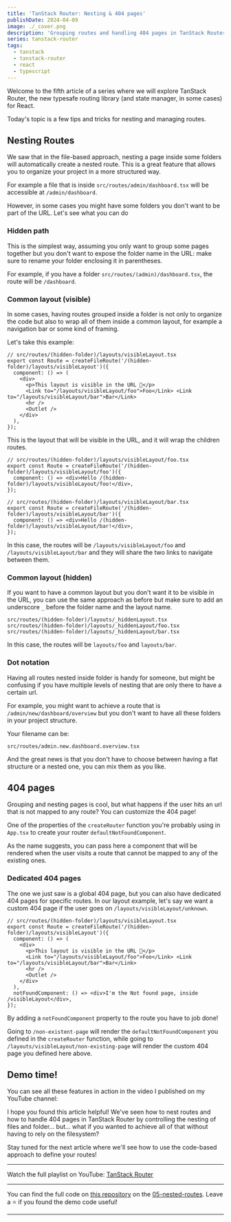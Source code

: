 ```yaml
---
title: 'TanStack Router: Nesting & 404 pages'
publishDate: 2024-04-09
image: ./_cover.png
description: 'Grouping routes and handling 404 pages in TanStack Router'
series: tanstack-router
tags:
  - tanstack
  - tanstack-router
  - react
  - typescript
---
```



Welcome to the fifth article of a series where we will explore TanStack Router, the new typesafe routing library (and state manager, in some cases) for React.

Today's topic is a few tips and tricks for nesting and managing routes.


<TanStackBanner libraryName="Router" />

## Nesting Routes

We saw that in the file-based approach, nesting a page inside some folders will automatically create a nested route. This is a great feature that allows you to organize your project in a more structured way.

For example a file that is inside `src/routes/admin/dashboard.tsx` will be accessible at `/admin/dashboard`.

However, in some cases you might have some folders you don't want to be part of the URL. Let's see what you can do

### Hidden path

This is the simplest way, assuming you only want to group some pages together but you don't want to expose the folder name in the URL: make sure to rename your folder enclosing it in parentheses.

For example, if you have a folder `src/routes/(admin)/dashboard.tsx`, the route will be `/dashboard`.

### Common layout (visible)

In some cases, having routes grouped inside a folder is not only to organize the code but also to wrap all of them inside a common layout, for example a navigation bar or some kind of framing.

Let's take this example:

```tsx
// src/routes/(hidden-folder)/layouts/visibleLayout.tsx
export const Route = createFileRoute('/(hidden-folder)/layouts/visibleLayout')({
  component: () => (
    <div>
      <p>This layout is visible in the URL 👀</p>
      <Link to="/layouts/visibleLayout/foo">Foo</Link> <Link to="/layouts/visibleLayout/bar">Bar</Link>
      <hr />
      <Outlet />
    </div>
  ),
});
```

This is the layout that will be visible in the URL, and it will wrap the children routes.

```tsx
// src/routes/(hidden-folder)/layouts/visibleLayout/foo.tsx
export const Route = createFileRoute('/(hidden-folder)/layouts/visibleLayout/foo')({
  component: () => <div>Hello /(hidden-folder)/layouts/visibleLayout/foo!</div>,
});
```

```tsx
// src/routes/(hidden-folder)/layouts/visibleLayout/bar.tsx
export const Route = createFileRoute('/(hidden-folder)/layouts/visibleLayout/bar')({
  component: () => <div>Hello /(hidden-folder)/layouts/visibleLayout/bar!</div>,
});
```

In this case, the routes will be `/layouts/visibleLayout/foo` and `/layouts/visibleLayout/bar` and they will share the two links to navigate between them.

### Common layout (hidden)

If you want to have a common layout but you don't want it to be visible in the URL, you can use the same approach as before but make sure to add an underscore `_` before the folder name and the layout name.

```
src/routes/(hidden-folder)/layouts/_hiddenLayout.tsx
src/routes/(hidden-folder)/layouts/_hiddenLayout/foo.tsx
src/routes/(hidden-folder)/layouts/_hiddenLayout/bar.tsx
```

In this case, the routes will be `layouts/foo` and `layouts/bar`.

### Dot notation

Having all routes nested inside folder is handy for someone, but might be confusing if you have multiple levels of nesting that are only there to have a certain url.

For example, you might want to achieve a route that is `/admin/new/dashboard/overview` but you don't want to have all these folders in your project structure.

Your filename can be:

```
src/routes/admin.new.dashboard.overview.tsx
```

And the great news is that you don't have to choose between having a flat structure or a nested one, you can mix them as you like.

## 404 pages

Grouping and nesting pages is cool, but what happens if the user hits an url that is not mapped to any route? You can customize the 404 page!

One of the properties of the `createRouter` function you're probably using in `App.tsx` to create your router `defaultNotFoundComponent`.

As the name suggests, you can pass here a component that will be rendered when the user visits a route that cannot be mapped to any of the existing ones.

### Dedicated 404 pages

The one we just saw is a global 404 page, but you can also have dedicated 404 pages for specific routes. In our layout example, let's say we want a custom 404 page if the user goes on `/layouts/visibleLayout/unknown`.

```tsx
// src/routes/(hidden-folder)/layouts/visibleLayout.tsx
export const Route = createFileRoute('/(hidden-folder)/layouts/visibleLayout')({
  component: () => (
    <div>
      <p>This layout is visible in the URL 👀</p>
      <Link to="/layouts/visibleLayout/foo">Foo</Link> <Link to="/layouts/visibleLayout/bar">Bar</Link>
      <hr />
      <Outlet />
    </div>
  ),
  notFoundComponent: () => <div>I'm the Not found page, inside /visibleLayout</div>,
});
```

By adding a `notFoundComponent` property to the route you have to job done!

Going to `/non-existent-page` will render the `defaultNotFoundComponent` you defined in the `createRouter` function, while going to `/layouts/visibleLayout/non-existing-page` will render the custom 404 page you defined here above.

## Demo time!

You can see all these features in action in the video I published on my YouTube channel:

<YouTube id="48JS96u6GDc" />

I hope you found this article helpful! We've seen how to nest routes and how to handle 404 pages in TanStack Router by controlling the nesting of files and folder... but... what if you wanted to achieve all of that without having to rely on the filesystem?

Stay tuned for the next article where we'll see how to use the code-based approach to define your routes!

---

Watch the full playlist on YouTube: [TanStack Router](https://www.youtube.com/playlist?list=PLOQjd5dsGSxJilh0lBofeY8Qib98kzmF5)

---

You can find the full code on [this repository](https://github.com/Balastrong/tanstack-router-demo/) on the [05-nested-routes](https://github.com/Balastrong/tanstack-router-demo/tree/05-nested-routes). Leave a ⭐️ if you found the demo code useful!

---
